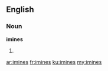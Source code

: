 ==English==

===Noun===
'''imines'''

# {{plural of|imine}}

[[ar:imines]]
[[fr:imines]]
[[ku:imines]]
[[my:imines]]
